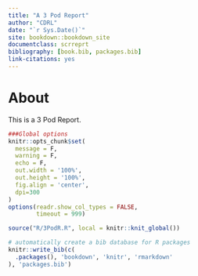```yaml
--- 
title: "A 3 Pod Report"
author: "CDRL"
date: "`r Sys.Date()`"
site: bookdown::bookdown_site
documentclass: scrreprt
bibliography: [book.bib, packages.bib]
link-citations: yes
---
```


# About 

This is a 3 Pod Report.

```r
###Global options
knitr::opts_chunk$set(
  message = F,
  warning = F,
  echo = F,
  out.width = '100%',
  out.height = '100%',
  fig.align = 'center',
  dpi=300
)
options(readr.show_col_types = FALSE,
        timeout = 999)

source("R/3PodR.R", local = knitr::knit_global())
```

```r
# automatically create a bib database for R packages
knitr::write_bib(c(
  .packages(), 'bookdown', 'knitr', 'rmarkdown'
), 'packages.bib')
```
